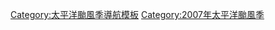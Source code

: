 <noinclude>
{{NoteTA
|G1=TyphoonNew
|skin=typhoon
}}
</noinclude>
{{Hurricane season bar
 |name=2007年太平洋颱風季
 |region=太平洋
 |year=2007
 |type=颱風
 |trackmap=2007 Pacific typhoon season summary.jpg
 |storms=
{{Hurricane season bar/button
 |intensity=typhoon
 |stormname=康妮
 |linkname=颱風康妮 (2007年)
 }}
{{Hurricane season bar/button
|intensity=depression
|stormname=無名
|linkname=2007年太平洋颱風季#熱帶低氣壓
}}
{{Hurricane season bar/button
 |intensity=typhoon
 |stormname=玉兔
 |linkname=颱風玉兔 (2007年)
 }}
{{Hurricane season bar/button
 |intensity=TS
 |stormname=桃芝
 |linkname=熱帶風暴桃芝 (2007年)
 }}
{{Hurricane season bar/button
 |intensity=typhoon
 |stormname=萬宜
 |linkname=颱風萬宜 (2007年)
 }}
{{Hurricane season bar/button
 |intensity=typhoon
 |stormname=天兔
 |linkname=颱風天兔 (2007年)
 }}
{{Hurricane season bar/button
|intensity=depression
|stormname=06W
|linkname=2007年太平洋颱風季#熱帶低氣壓 06W
}}
{{Hurricane season bar/button
 |intensity=typhoon
 |stormname=帕布
 |linkname=颱風帕布 (2007年)
 }}
{{Hurricane season bar gap}}
{{Hurricane season bar/button
 |intensity=TS
 |stormname=蝴蝶
 |linkname=熱帶風暴蝴蝶 (2007年)
 }}
{{Hurricane season bar/button
 |intensity=typhoon
 |stormname=聖帕
 |linkname=颱風聖帕 (2007年)
 }}
{{Hurricane season bar/button
 |intensity=typhoon
 |stormname=菲特
 |linkname=颱風菲特 (2007年)
 }}
{{Hurricane season bar/button
 |intensity=strong
 |stormname=丹娜絲
 |linkname=2007年太平洋颱風季#強烈熱帶風暴丹娜絲 (Danas)
 }}
{{Hurricane season bar/button
 |intensity=typhoon
 |stormname=百合
 |linkname=颱風百合 (2007年)
 }}
{{Hurricane season bar/button
 |intensity=typhoon
 |stormname=韋帕
 |linkname=颱風韋帕 (2007年)
 }}
{{Hurricane season bar/button
|intensity=depression
|stormname=14W
|linkname=2007年太平洋颱風季#熱帶低氣壓14W
}}
{{Hurricane season bar/button
 |intensity=TS
 |stormname=范斯高
 |linkname=熱帶風暴范斯高 (2007年)
 }}
{{Hurricane season bar gap}}
{{Hurricane season bar/button
 |intensity=strong
 |stormname=利奇馬
 |linkname=強烈熱帶風暴利奇馬 (2007年)
 }}
{{Hurricane season bar/button
 |intensity=TS
 |stormname=海燕
 |linkname=熱帶風暴海燕 (2007年)
 }}
{{Hurricane season bar/button
 |intensity=typhoon
 |stormname=羅莎
 |linkname=颱風羅莎 (2007年)
 }}
{{Hurricane season bar/button
 |intensity=strong
 |stormname=楊柳
 |linkname=2007年太平洋颱風季#強烈熱帶風暴楊柳 (Podul)
 }}
{{Hurricane season bar/button
 |intensity=TS
 |stormname=玲玲
 |linkname=2007年太平洋颱風季#熱帶風暴玲玲 (Lingling)
 }}
{{Hurricane season bar/button
 |intensity=typhoon
 |stormname=劍魚
 |linkname=颱風劍魚 (2007年)
 }}
{{Hurricane season bar/button
 |intensity=strong
 |stormname=法茜
 |linkname=強烈熱帶風暴法茜 (2007年)
 }}
{{Hurricane season bar/button
 |intensity=typhoon
 |stormname=琵琶
 |linkname=颱風琵琶 (2007年)
 }}
{{Hurricane season bar gap}}
{{Hurricane season bar/button
 |intensity=TS
 |stormname=塔巴
 |linkname=2007年太平洋颱風季#熱帶風暴塔巴 (Tapah)
 }}
{{Hurricane season bar/button
 |intensity=typhoon
 |stormname=米娜
 |linkname=颱風米娜 (2007年)
 }}
{{Hurricane season bar/button
 |intensity=typhoon
 |stormname=海貝思
 |linkname=颱風海貝思 (2007年)
 }}
{{Hurricane season bar/button
|intensity=depression
|stormname=25W
|linkname=2007年太平洋颱風季#熱帶低氣壓25W
|storminitial={{small|25W#}}
}}
{{Hurricane season bar/button
|intensity=depression
|stormname=26W
|linkname=2007年太平洋颱風季#熱帶低氣壓26W
}}
}}
<noinclude>[[Category:太平洋颱風季導航模板]]</noinclude>
[[Category:2007年太平洋颱風季]]